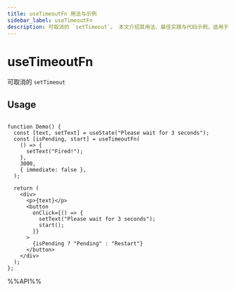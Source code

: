 ```yaml
---
title: useTimeoutFn 用法与示例
sidebar_label: useTimeoutFn
description: 可取消的 `setTimeout`。 本文介绍其用法、最佳实践与代码示例。适用于 React 开发中需要处理副作用的场景。
---
```

# useTimeoutFn

可取消的 `setTimeout`

## Usage

```tsx live

function Demo() {
  const [text, setText] = useState("Please wait for 3 seconds");
  const [isPending, start] = useTimeoutFn(
    () => {
      setText("Fired!");
    },
    3000,
    { immediate: false },
  );

  return (
    <div>
      <p>{text}</p>
      <button
        onClick={() => {
          setText("Please wait for 3 seconds");
          start();
        }}
      >
        {isPending ? "Pending" : "Restart"}
      </button>
    </div>
  );
};

```

%%API%%